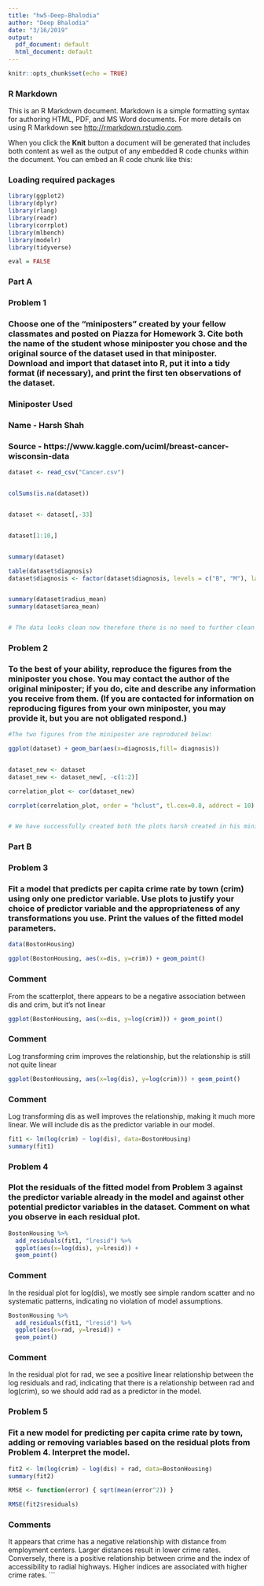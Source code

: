 ```yaml
---
title: "hw5-Deep-Bhalodia"
author: "Deep Bhalodia"
date: "3/16/2019"
output:
  pdf_document: default
  html_document: default
---
```


```r
knitr::opts_chunk$set(echo = TRUE)
```

### R Markdown

This is an R Markdown document. Markdown is a simple formatting syntax for authoring HTML, PDF, and MS Word documents. For more details on using R Markdown see <http://rmarkdown.rstudio.com>.

When you click the **Knit** button a document will be generated that includes both content as well as the output of any embedded R code chunks within the document. You can embed an R code chunk like this:

### Loading required packages
```r
library(ggplot2)
library(dplyr)
library(rlang)
library(readr)
library(corrplot)
library(mlbench)
library(modelr)
library(tidyverse)

eval = FALSE
```

### Part A

### Problem 1

### Choose one of the “miniposters” created by your fellow classmates and posted on Piazza for Homework 3. Cite both the name of the student whose miniposter you chose and the original source of the dataset used in that miniposter. Download and import that dataset into R, put it into a tidy format (if necessary), and print the first ten observations of the dataset.

### Miniposter Used

### Name - Harsh Shah
### Source - https://www.kaggle.com/uciml/breast-cancer-wisconsin-data

```r

dataset <- read_csv("Cancer.csv")


colSums(is.na(dataset))


dataset <- dataset[,-33]


dataset[1:10,]


summary(dataset)

table(dataset$diagnosis)
dataset$diagnosis <- factor(dataset$diagnosis, levels = c("B", "M"), labels = c("Benign", "Malignant"))


summary(dataset$radius_mean)
summary(dataset$area_mean)


# The data looks clean now therefore there is no need to further clean the data. We will use this data to create the plots created by harsh in his mini-poster.
```
### Problem 2

### To the best of your ability, reproduce the figures from the miniposter you chose. You may contact the author of the original miniposter; if you do, cite and describe any information you receive from them. (If you are contacted for information on reproducing figures from your own miniposter, you may provide it, but you are not obligated respond.)


```r

#The two figures from the miniposter are reproduced below:

ggplot(dataset) + geom_bar(aes(x=diagnosis,fill= diagnosis))


dataset_new <- dataset
dataset_new <- dataset_new[, -c(1:2)]

correlation_plot <- cor(dataset_new)

corrplot(correlation_plot, order = "hclust", tl.cex=0.8, addrect = 10)


# We have successfully created both the plots harsh created in his miniposer
```
### Part B

### Problem 3
### Fit a model that predicts per capita crime rate by town (crim) using only one predictor variable. Use plots to justify your choice of predictor variable and the appropriateness of any transformations you use. Print the values of the fitted model parameters.
```r

data(BostonHousing)

ggplot(BostonHousing, aes(x=dis, y=crim)) + geom_point()

```

### Comment

From the scatterplot, there appears to be a negative association between dis and crim, but it’s not linear

```r

ggplot(BostonHousing, aes(x=dis, y=log(crim))) + geom_point()

```

### Comment
Log transforming crim improves the relationship, but the relationship is still not quite linear

```r
ggplot(BostonHousing, aes(x=log(dis), y=log(crim))) + geom_point()
```

### Comment
Log transforming dis as well improves the relationship, making it much more linear. We will include dis as the predictor variable in our model.

```r
fit1 <- lm(log(crim) ~ log(dis), data=BostonHousing)
summary(fit1)
```


### Problem 4

### Plot the residuals of the fitted model from Problem 3 against the predictor variable already in the model and against other potential predictor variables in the dataset. Comment on what you observe in each residual plot. 

```r
BostonHousing %>%
  add_residuals(fit1, "lresid") %>%
  ggplot(aes(x=log(dis), y=lresid)) +
  geom_point()
```

### Comment
In the residual plot for log(dis), we mostly see simple random scatter and no systematic patterns, indicating no violation of model assumptions.

```r
BostonHousing %>%
  add_residuals(fit1, "lresid") %>%
  ggplot(aes(x=rad, y=lresid)) +
  geom_point()

```

### Comment
In the residual plot for rad, we see a positive linear relationship between the log residuals and rad, indicating that there is a relationship between rad and log(crim), so we should add rad as a predictor in the model.
  
### Problem 5

### Fit a new model for predicting per capita crime rate by town, adding or removing variables based on the residual plots from Problem 4. Interpret the model.

```r

fit2 <- lm(log(crim) ~ log(dis) + rad, data=BostonHousing)
summary(fit2)

RMSE <- function(error) { sqrt(mean(error^2)) }

RMSE(fit2$residuals)


```

### Comments
It appears that crime has a negative relationship with distance from employment centers. Larger distances result in lower crime rates.
Conversely, there is a positive relationship between crime and the index of accessibility to radial highways. Higher indices are associated with higher crime rates.
```